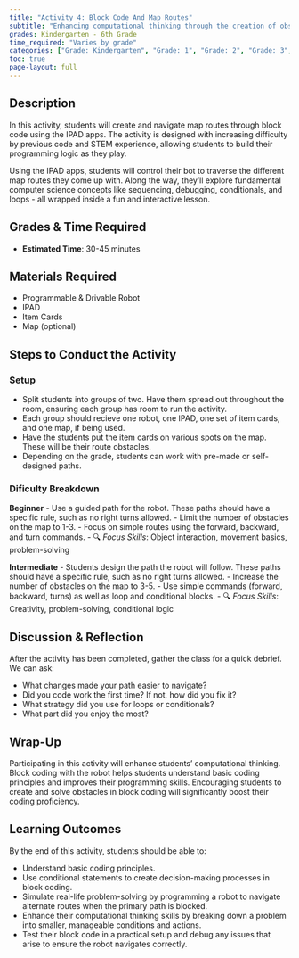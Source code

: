 ```yaml
---
title: "Activity 4: Block Code And Map Routes"
subtitle: "Enhancing computational thinking through the creation of obstacles and routes through block coding and conditional statements."
grades: Kindergarten - 6th Grade
time_required: "Varies by grade"
categories: ["Grade: Kindergarten", "Grade: 1", "Grade: 2", "Grade: 3", "Grade: 4", "Grade: 5", "Grade: 6", "Time: Varies"]
toc: true
page-layout: full
---
```


## Description

In this activity, students will create and navigate map routes through block code using the IPAD apps. The activity is designed with increasing difficulty by previous code and STEM experience, allowing students to build their programming logic as they play.

Using the IPAD apps, students will control their bot to traverse the different map routes they come up with. Along the way, they'll explore fundamental computer science concepts like sequencing, debugging, conditionals, and loops - all wrapped inside a fun and interactive lesson.

## Grades & Time Required

- **Estimated Time**: 30-45 minutes

## Materials Required

- Programmable & Drivable Robot
- IPAD
- Item Cards
- Map (optional)

## Steps to Conduct the Activity

### Setup

- Split students into groups of two. Have them spread out throughout the room, ensuring each group has room to run the activity.  
- Each group should recieve one robot, one IPAD, one set of item cards, and one map, if being used.
- Have the students put the item cards on various spots on the map. These will be their route obstacles.
- Depending on the grade, students can work with pre-made or self-designed paths.

### Dificulty Breakdown

**Beginner**
- Use a guided path for the robot. These paths should have a specific rule, such as no right turns allowed.
- Limit the number of obstacles on the map to 1-3.
- Focus on simple routes using the forward, backward, and turn commands.
- 🔍 *Focus Skills*: Object interaction, movement basics, problem-solving

**Intermediate**
- Students design the path the robot will follow. These paths should have a specific rule, such as no right turns allowed.
- Increase the number of obstacles on the map to 3-5.
- Use simple commands (forward, backward, turns) as well as loop and conditional blocks.
- 🔍 *Focus Skills*: Creativity, problem-solving, conditional logic

## Discussion & Reflection

After the activity has been completed, gather the class for a quick debrief. We can ask:

- What changes made your path easier to navigate?
- Did you code work the first time? If not, how did you fix it?
- What strategy did you use for loops or conditionals?
- What part did you enjoy the most?

## Wrap-Up

Participating in this activity will enhance students' computational thinking. Block coding with the robot helps students understand basic coding principles and improves their programming skills. Encouraging students to create and solve obstacles in block coding will significantly boost their coding proficiency.

## Learning Outcomes

By the end of this activity, students should be able to:

- Understand basic coding principles.
- Use conditional statements to create decision-making processes in block coding.
- Simulate real-life problem-solving by programming a robot to navigate alternate routes when the primary path is blocked.
- Enhance their computational thinking skills by breaking down a problem into smaller, manageable conditions and actions.
- Test their block code in a practical setup and debug any issues that arise to ensure the robot navigates correctly.
